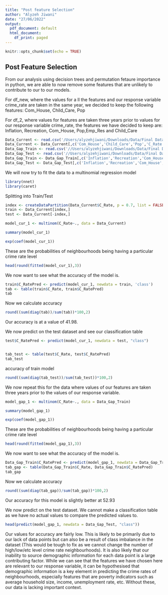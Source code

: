 ```yaml
---
title: "Post feature Selection"
author: "Alyzeh Jiwani"
date: "27/06/2022"
output:
  pdf_document: default
  html_document:
    df_print: paged
---
```


```r
knitr::opts_chunk$set(echo = TRUE)
```

## Post Feature Selection

From our analysis using decision trees and permutation fetaure importance in python, we are able to now remove some features that are unlikely to contribute to our to our models.

For df_new, where the values for a ll the features and our response variable crime_rate are taken in the same year, we decided to keep the following features:
Com_House, Child_Care, Pop

For df_2, where values for features are taken three years prior to values for our response variable crime_rate, the features we have decided to keep are:
Inflation, Recreation, Com_House, Pop,Emp_Res and Child_Care

```r
Data_Current <- read.csv('/Users/alyzehjiwani/Downloads/Data/Final Data Used/Crime_Data.csv')
Data_Current <- Data_Current[,c('Com_House','Child_Care','Pop','C_Rate')]
Data_Gap_Train <- read.csv('//Users/alyzehjiwani/Downloads/Data/Final Data Used/Crime_Data_Year_Gap_Train.csv')
Data_Gap_Test <- read.csv('//Users/alyzehjiwani/Downloads/Data/Final Data Used/Crime_Data_Year_Gap_Test.csv')
Data_Gap_Train <- Data_Gap_Train[,c('Inflation','Recreation','Com_House','Child_Care','Pop','Emp_Res','C_Rate')]
Data_Gap_Test <- Data_Gap_Test[,c('Inflation','Recreation','Com_House','Child_Care','Pop','Emp_Res')]
```

We will now try to fit the data to a multinomial regression model

```r
library(nnet)
library(caret)
```

Splitting into Train/Test
```r
index <- createDataPartition(Data_Current$C_Rate, p = 0.7, list = FALSE)
train <- Data_Current[index,]
test <- Data_Current[-index,]
```

```r
model_cur_1 <- multinom(C_Rate~., data = Data_Current)

summary(model_cur_1)
```

```r
exp(coef(model_cur_1))
```

These are the probabilities of neighbourhoods being having a particular crime rate level
```r
head(round(fitted(model_cur_1),3))
```

We now want to see what the accuracy of the model is.

```r
train$C_RatePred <- predict(model_cur_1, newdata = train, 'class')
tab <- table(train$C_Rate, train$C_RatePred)
tab
```

Now we calculate accuracy

```r
round((sum(diag(tab))/sum(tab))*100,2)
```

Our accuracy is at a value of 41.98.

We now predict on the test dataset and see our classification table

```r
test$C_RatePred <- predict(model_cur_1, newdata = test, "class")


tab_test <- table(test$C_Rate, test$C_RatePred)
tab_test
```

accuracy of train model
```r
round((sum(diag(tab_test))/sum(tab_test))*100,2)
```
We now repeat this for the data where values of our features are taken three years prior to the values of our response variable.

```r
model_gap_1 <- multinom(C_Rate~., data = Data_Gap_Train)

summary(model_gap_1)
```

```r
exp(coef(model_gap_1))
```

These are the probabilities of neighbourhoods being having a particular crime rate level
```r
head(round(fitted(model_gap_1),3))
```


We now want to see what the accuracy of the model is.

```r
Data_Gap_Train$C_RatePred <- predict(model_gap_1, newdata = Data_Gap_Train, 'class')
tab_gap <- table(Data_Gap_Train$C_Rate, Data_Gap_Train$C_RatePred)
tab_gap
```


Now we calculate accuracy

```r
round((sum(diag(tab_gap))/sum(tab_gap))*100,2)
```
Our accuracy for this model is slightly better at 52.93

We now predict on the test dataset. We cannot make a classification table as we have no actual values to compare the predicted values to.

```r
head(predict(model_gap_1, newdata = Data_Gap_Test, "class"))

```


Our values for accuracy are fairly low. This is likely to be primarily due to our lack of data points but can also be a result of class imbalance in the dataset (This would be tough to fix as we cannot change the number of high/low/etc level crime rate neighbourhoods). It is also likely that our inability to source demographic information for each data point is a large contributing factor. While we can see that the features we have chosen here are relevant to our response variable, it can be hypothesised that demographic information is a key element in predicting the crime rates of neighbourhoods, especially features that are poverty indicators such as average household size, income, unemployment rate, etc. Without these, our data is lacking important context.